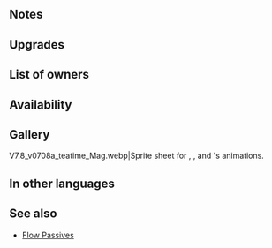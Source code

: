 {{Weapon Infobox
|tagid=SID_ティーポット＋
|intID=3723
|image=wep_mg281
|exclusive=0
|weaponType=Green Tome
|cost=300
|might=12
|range=2
|effect=Enables【Canto (１)】.<br><br>If unit initiates combat or is within 2 spaces of an ally, grants Atk/Spd+5 to unit during combat, and also, if unit's Spd > foe's Spd, neutralizes effects that prevent unit's follow-up attacks during combat.<br><br>【Canto (１)】<br>After an attack, Assist skill, or structure destruction, unit can move １ space(s).<br><br>(Unit moves according to movement type. Once per turn. Cannot attack or assist. Only highest value applied. Does not stack. After moving, if a skill that grants another action would be triggered (like with Galeforce), Canto will trigger after the granted action. Unit's base movement has no effect on movement granted. Cannot warp (using skills like Wings of Mercy) a distance greater than unit would be able to move with normal Canto movement.)
|required=Teatime Set
|refinePaths=default
|refineSP=350
|refineMedals=500
|refineStones=50
|properties=
}}
==Notes==
{{Canto|1}}
{{IfUnitInitiates}}
{{Temporary buffs}}
{{Follow-up effect neutralization|preventOnly=1}}
==Upgrades==
{{Weapon Upgrade List}}
==List of owners==
{{Skill Hero List}}
==Availability==
{{PassiveFocusList}}
{{PassiveDistributionList}}
{{PassiveCombatManualList}}
==Gallery==
<gallery>
V7.8_v0708a_teatime_Mag.webp|Sprite sheet for {{St|Baked Treats}}, {{St|Knightly Manner}}, {{St|Teacake Tower+|Teacake Tower(+)}} and {{PAGENAME}}'s animations.
</gallery>
==In other languages==
{{OtherLanguages
|japanese=紅茶＋
|german=Feinster Genuss+
|spanishEU=Juego de té +
|spanishLA=Juego de té +
|french=Heure du thé +
|italian=Servizio da tè+
|chineseTW=紅茶＋
|portuguese=Jogo de chá+
}}
==See also==
{{See also skills|cond=Description LIKE '%if unit initiates combat%Atk/Spd+%during combat%neutralizes effects that prevent unit_s follow-up attacks%' AND Exclusive='1'}}
* [[Flow Passives]]
{{Weapons Navbox}}